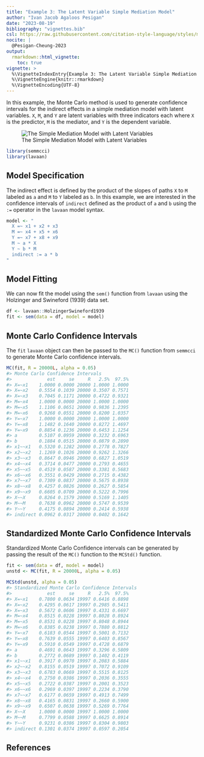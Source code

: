 ```yaml
---
title: "Example 3: The Latent Variable Simple Mediation Model"
author: "Ivan Jacob Agaloos Pesigan"
date: "2023-08-19"
bibliography: "vignettes.bib"
csl: https://raw.githubusercontent.com/citation-style-language/styles/master/apa.csl
nocite: |
  @Pesigan-Cheung-2023
output:
  rmarkdown::html_vignette:
    toc: true
vignette: >
  %\VignetteIndexEntry{Example 3: The Latent Variable Simple Mediation Model}
  %\VignetteEngine{knitr::rmarkdown}
  %\VignetteEncoding{UTF-8}
---
```


<!-- vignettes/example-3-latent.Rmd is generated from .setup/vignettes/example-3-latent.Rmd.orig. Please edit that file -->





In this example,
the Monte Carlo method is used to generate confidence intervals
for the indirect effects in a simple mediation model with latent variables.
`X`, `M`, and `Y` are latent variables with three indicators each
where `X` is the predictor, `M` is the mediator,
and `Y` is the dependent variable.

![The Simple Mediation Model with Latent Variables](https://raw.githubusercontent.com/jeksterslab/semmcci/main/.setup/latex/figures/png/latent.png)


```r
library(semmcci)
library(lavaan)
```

## Model Specification

The indirect effect is defined by the product of the slopes
of paths `X` to `M` labeled as `a` and `M` to `Y` labeled as `b`.
In this example, we are interested in the confidence intervals of `indirect`
defined as the product of `a` and `b` using the `:=` operator
in the `lavaan` model syntax.


```r
model <- "
  X =~ x1 + x2 + x3
  M =~ x4 + x5 + x6
  Y =~ x7 + x8 + x9
  M ~ a * X
  Y ~ b * M
  indirect := a * b
"
```

## Model Fitting

We can now fit the model using the `sem()` function from `lavaan` using the Holzinger and Swineford (1939) data set.


```r
df <- lavaan::HolzingerSwineford1939
fit <- sem(data = df, model = model)
```

## Monte Carlo Confidence Intervals

The `fit` `lavaan` object can then be passed to the `MC()` function from `semmcci`
to generate Monte Carlo confidence intervals.


```r
MC(fit, R = 20000L, alpha = 0.05)
#> Monte Carlo Confidence Intervals
#>             est     se     R   2.5%  97.5%
#> X=~x1    1.0000 0.0000 20000 1.0000 1.0000
#> X=~x2    0.5554 0.1039 20000 0.3507 0.7571
#> X=~x3    0.7045 0.1171 20000 0.4722 0.9321
#> M=~x4    1.0000 0.0000 20000 1.0000 1.0000
#> M=~x5    1.1106 0.0651 20000 0.9836 1.2395
#> M=~x6    0.9268 0.0551 20000 0.8200 1.0357
#> Y=~x7    1.0000 0.0000 20000 1.0000 1.0000
#> Y=~x8    1.1482 0.1640 20000 0.8272 1.4697
#> Y=~x9    0.8854 0.1236 20000 0.6453 1.1254
#> a        0.5107 0.0959 20000 0.3232 0.6963
#> b        0.1884 0.0515 20000 0.0879 0.2890
#> x1~~x1   0.5320 0.1282 20000 0.2778 0.7827
#> x2~~x2   1.1269 0.1026 20000 0.9262 1.3266
#> x3~~x3   0.8647 0.0946 20000 0.6827 1.0519
#> x4~~x4   0.3714 0.0477 20000 0.2793 0.4655
#> x5~~x5   0.4519 0.0587 20000 0.3381 0.5683
#> x6~~x6   0.3551 0.0429 20000 0.2715 0.4382
#> x7~~x7   0.7309 0.0837 20000 0.5675 0.8938
#> x8~~x8   0.4257 0.0826 20000 0.2627 0.5854
#> x9~~x9   0.6605 0.0709 20000 0.5222 0.7996
#> X~~X     0.8264 0.1579 20000 0.5169 1.1405
#> M~~M     0.7638 0.0962 20000 0.5747 0.9539
#> Y~~Y     0.4175 0.0894 20000 0.2414 0.5938
#> indirect 0.0962 0.0317 20000 0.0402 0.1642
```

## Standardized Monte Carlo Confidence Intervals

Standardized Monte Carlo Confidence intervals can be generated by passing the result of the `MC()` function to the `MCStd()` function.


```r
fit <- sem(data = df, model = model)
unstd <- MC(fit, R = 20000L, alpha = 0.05)
```


```r
MCStd(unstd, alpha = 0.05)
#> Standardized Monte Carlo Confidence Intervals
#>             est     se     R   2.5%  97.5%
#> X=~x1    0.7800 0.0634 19997 0.6416 0.8898
#> X=~x2    0.4295 0.0617 19997 0.2985 0.5411
#> X=~x3    0.5672 0.0606 19997 0.4331 0.6697
#> M=~x4    0.8515 0.0228 19997 0.8028 0.8924
#> M=~x5    0.8531 0.0228 19997 0.8048 0.8944
#> M=~x6    0.8385 0.0238 19997 0.7880 0.8812
#> Y=~x7    0.6183 0.0544 19997 0.5001 0.7132
#> Y=~x8    0.7639 0.0555 19997 0.6403 0.8567
#> Y=~x9    0.5910 0.0549 19997 0.4728 0.6879
#> a        0.4691 0.0643 19997 0.3296 0.5809
#> b        0.2772 0.0689 19997 0.1402 0.4119
#> x1~~x1   0.3917 0.0970 19997 0.2083 0.5884
#> x2~~x2   0.8155 0.0519 19997 0.7072 0.9109
#> x3~~x3   0.6783 0.0669 19997 0.5515 0.8125
#> x4~~x4   0.2750 0.0386 19997 0.2036 0.3555
#> x5~~x5   0.2722 0.0387 19997 0.2001 0.3523
#> x6~~x6   0.2969 0.0397 19997 0.2234 0.3790
#> x7~~x7   0.6177 0.0659 19997 0.4913 0.7499
#> x8~~x8   0.4165 0.0831 19997 0.2660 0.5900
#> x9~~x9   0.6507 0.0638 19997 0.5269 0.7764
#> X~~X     1.0000 0.0000 19997 1.0000 1.0000
#> M~~M     0.7799 0.0588 19997 0.6625 0.8914
#> Y~~Y     0.9231 0.0386 19997 0.8304 0.9803
#> indirect 0.1301 0.0374 19997 0.0597 0.2054
```

## References

